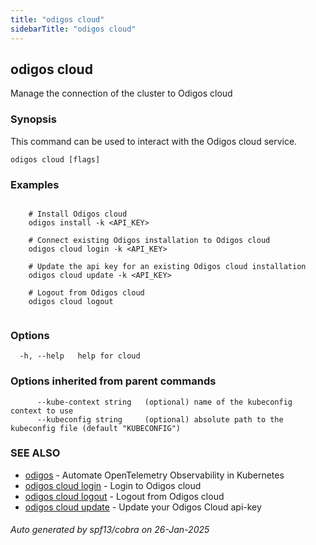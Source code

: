 ```yaml
---
title: "odigos cloud"
sidebarTitle: "odigos cloud"
---
```

## odigos cloud

Manage the connection of the cluster to Odigos cloud

### Synopsis

This command can be used to interact with the Odigos cloud service.

```
odigos cloud [flags]
```

### Examples

```

    # Install Odigos cloud
    odigos install -k <API_KEY>

    # Connect existing Odigos installation to Odigos cloud
    odigos cloud login -k <API_KEY>

    # Update the api key for an existing Odigos cloud installation
    odigos cloud update -k <API_KEY>

    # Logout from Odigos cloud
    odigos cloud logout
	
```

### Options

```
  -h, --help   help for cloud
```

### Options inherited from parent commands

```
      --kube-context string   (optional) name of the kubeconfig context to use
      --kubeconfig string     (optional) absolute path to the kubeconfig file (default "KUBECONFIG")
```

### SEE ALSO

* [odigos](/cli/odigos)	 - Automate OpenTelemetry Observability in Kubernetes
* [odigos cloud login](/cli/odigos_cloud_login)	 - Login to Odigos cloud
* [odigos cloud logout](/cli/odigos_cloud_logout)	 - Logout from Odigos cloud
* [odigos cloud update](/cli/odigos_cloud_update)	 - Update your Odigos Cloud api-key

###### Auto generated by spf13/cobra on 26-Jan-2025
